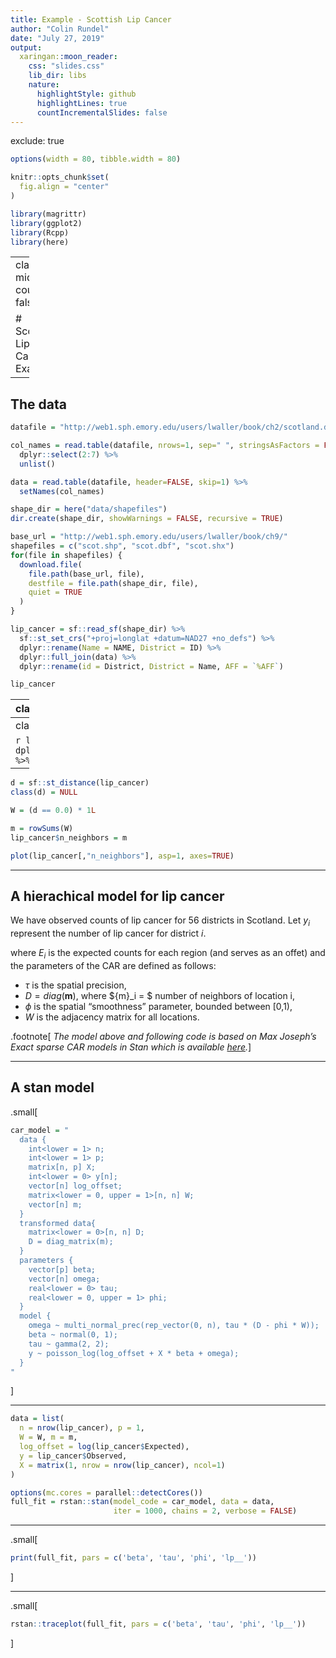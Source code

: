 ```yaml
---
title: Example - Scottish Lip Cancer
author: "Colin Rundel"
date: "July 27, 2019"
output:
  xaringan::moon_reader:
    css: "slides.css"
    lib_dir: libs
    nature:
      highlightStyle: github
      highlightLines: true
      countIncrementalSlides: false
---
```

exclude: true

```r
options(width = 80, tibble.width = 80)

knitr::opts_chunk$set(
  fig.align = "center"
)

library(magrittr)
library(ggplot2)
library(Rcpp)
library(here)
```

---
class: middle
count: false

# Scottish Lip Cancer Example

---

## The data

```r
datafile = "http://web1.sph.emory.edu/users/lwaller/book/ch2/scotland.dat"

col_names = read.table(datafile, nrows=1, sep=" ", stringsAsFactors = FALSE) %>% 
  dplyr::select(2:7) %>%
  unlist()

data = read.table(datafile, header=FALSE, skip=1) %>%
  setNames(col_names)
```


```r
shape_dir = here("data/shapefiles")
dir.create(shape_dir, showWarnings = FALSE, recursive = TRUE)

base_url = "http://web1.sph.emory.edu/users/lwaller/book/ch9/"
shapefiles = c("scot.shp", "scot.dbf", "scot.shx")
for(file in shapefiles) {
  download.file(
    file.path(base_url, file), 
    destfile = file.path(shape_dir, file), 
    quiet = TRUE
  )
}
```

```r
lip_cancer = sf::read_sf(shape_dir) %>%
  sf::st_set_crs("+proj=longlat +datum=NAD27 +no_defs") %>%
  dplyr::rename(Name = NAME, District = ID) %>% 
  dplyr::full_join(data) %>%
  dplyr::rename(id = District, District = Name, AFF = `%AFF`)
```

```r
lip_cancer
```

---
class: middle

.pull-left[
```r
lip_cancer %>% dplyr::transmute(log(Observed)) %>% plot(asp=1, breaks=seq(0,5,0.5), axes=TRUE)
```
]

.pull-right[
```r
lip_cancer %>% dplyr::transmute(log(Expected)) %>% plot(asp=1, breaks=seq(0,5,0.5), axes=TRUE)
```
]

---
class: middle

```r
lip_cancer %>% dplyr::transmute(Observed/Expected) %>% plot(asp=1, axes=TRUE)
```

---

```r
d = sf::st_distance(lip_cancer)
class(d) = NULL

W = (d == 0.0) * 1L

m = rowSums(W)
lip_cancer$n_neighbors = m

plot(lip_cancer[,"n_neighbors"], asp=1, axes=TRUE)
```

---

## A hierachical model for lip cancer 

We have observed counts of lip cancer for 56 districts in Scotland. Let $y_i$ represent the number of lip cancer for district $i$.

\begin{aligned}
y_i &\sim \text{Poisson}(\lambda_i) \\
\\
\log(\lambda_i) &= \log(E_i) + x_i \beta + \omega_i \\
\\
\boldsymbol{\omega} &\sim \mathcal{N}(\boldsymbol{0},~[\tau(\boldsymbol{D}-\phi\,\boldsymbol{W})]^{-1})
\end{aligned}


where $E_i$ is the expected counts for each region (and serves as an offet) and the parameters of the CAR are defined as follows:

* $\tau$ is the spatial precision,
* $D = \mathit{diag}(\boldsymbol{m})$, where $\{m\}_i = $ number of neighbors of location i,
* $\phi$ is the spatial "smoothness" parameter, bounded between [0,1),
* $W$ is the adjacency matrix for all locations.


.footnote[
*The model above and following code is based on Max Joseph's Exact sparse CAR models in Stan which is available [here](http://mc-stan.org/users/documentation/case-studies/mbjoseph-CARStan.html).*
]

---

## A stan model

.small[
```r
car_model = "
  data {
    int<lower = 1> n;
    int<lower = 1> p;
    matrix[n, p] X;
    int<lower = 0> y[n];
    vector[n] log_offset;
    matrix<lower = 0, upper = 1>[n, n] W;
    vector[n] m;
  }
  transformed data{
    matrix<lower = 0>[n, n] D;
    D = diag_matrix(m);
  }
  parameters {
    vector[p] beta;
    vector[n] omega;
    real<lower = 0> tau;
    real<lower = 0, upper = 1> phi;
  }
  model {
    omega ~ multi_normal_prec(rep_vector(0, n), tau * (D - phi * W));
    beta ~ normal(0, 1);
    tau ~ gamma(2, 2);
    y ~ poisson_log(log_offset + X * beta + omega);
  }
"
```
]

---

```r
data = list(
  n = nrow(lip_cancer), p = 1,
  W = W, m = m,
  log_offset = log(lip_cancer$Expected),
  y = lip_cancer$Observed,
  X = matrix(1, nrow = nrow(lip_cancer), ncol=1)
) 

options(mc.cores = parallel::detectCores())
full_fit = rstan::stan(model_code = car_model, data = data, 
                       iter = 1000, chains = 2, verbose = FALSE)
```

---

.small[
```r
print(full_fit, pars = c('beta', 'tau', 'phi', 'lp__'))
```
]

---

.small[
```r
rstan::traceplot(full_fit, pars = c('beta', 'tau', 'phi', 'lp__'))
```
]